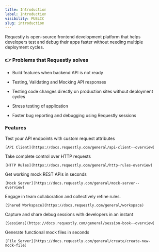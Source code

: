 ```yaml
---
title: Introduction
label: Introduction
visibility: PUBLIC
slug: introduction
---
```


Requestly is open-source frontend development platform that helps developers test and debug their apps faster without needing multiple deployment cycles.

### **👉 Problems that Requestly solves**

* Build features when backend API is not ready

- Testing, Validating and Mocking API responses

* Testing code changes directly on production sites without deployment cycles

- Stress testing of application

* Faster bug reporting and debugging using Requestly sessions

### Features

<CardGroup cols={3}>
  <Card title="API Client">
    Test your API endpoints with custom request attributes

    [API Client](https://docs.requestly.com/general/api-client--overview)
  </Card>

  <Card title="HTTP Rules (Modify Traffic)">
    Take complete control over HTTP requests

    [HTTP Rules](https://docs.requestly.com/general/http-rules-overview)
  </Card>

  <Card title="Mock Server">
    Get working mock REST APIs in seconds

    [Mock Server](https://docs.requestly.com/general/mock-server--overview)
  </Card>

  <Card title="Shared Workspace">
    Engage in team collaboration and collectively refine rules.

    [Shared Workspace](https://docs.requestly.com/general/workspace)
  </Card>

  <Card title="Sessions">
    Capture and share debug sessions with developers in an instant

    [Sessions](https://docs.requestly.com/general/session-book--overview)
  </Card>

  <Card title="File Server">
    Generate functional mock files in seconds

    [File Server](https://docs.requestly.com/general/create/create-new-mock-file)
  </Card>
</CardGroup>
